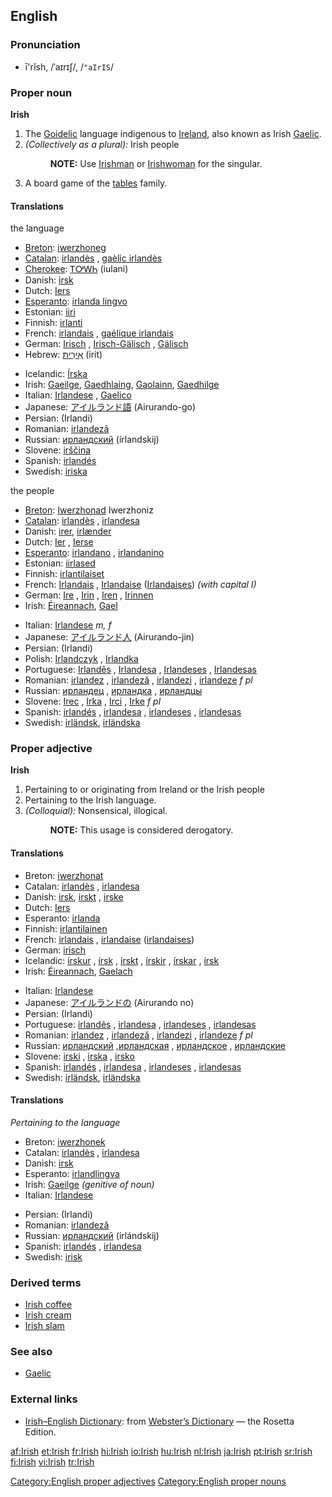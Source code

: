 {{wikipedia}} 
{{interwiktionary|code=ga}}

==English==

===Pronunciation===
*ī'rĭsh, /ˈaɪrɪʃ/, /<tt>"aIrIS</tt>/

===Proper noun===
'''Irish'''
#The [[Goidelic]] language indigenous to [[Ireland]], also known as Irish [[Gaelic]].
#''(Collectively as a plural):'' Irish people
#:'''NOTE:''' Use [[Irishman]] or [[Irishwoman]] for the singular.
#A board game of the [[tables]] family.

====Translations====
;the language
{{top}}
*[[Breton]]: [[iwerzhoneg]] {{m}}
*[[Catalan]]: [[irlandès]] {{m}}, [[gaèlic irlandès]] {{m}}
*[[Cherokee]]: [[ᎢᎤᎳᏂ]] (iulani)
*Danish: [[irsk]]
*Dutch: [[Iers]] {{n}}
*[[Esperanto]]: [[irlanda lingvo]]
*Estonian: [[iiri]]
*Finnish: [[irlanti]]
*French: [[irlandais]] {{m}}, [[gaélique irlandais]] {{m}}
*German: [[Irisch]] {{n}}, [[Irisch-Gälisch]] {{n}}, [[Gälisch]] {{n}}
*Hebrew: [[אירית|אִירִית]] (irit)
{{mid}}
*Icelandic: [[Írska]]
*Irish: [[Gaeilge]], [[Gaedhlaing]], [[Gaolainn]], [[Gaedhilge]]
*Italian: [[Irlandese]] {{m}}, [[Gaelico]] {{m}}
*Japanese: [[アイルランド語]] (Airurando-go)
*Persian: {{FAchar|[[ایرلندی]]}} (Irlandi)
*Romanian: [[irlandeză]] {{f}}
*Russian: [[ирландский]] (írlandskij) {{m}}
*Slovene: [[irščina]] {{f}}
*Spanish: [[irlandés]] {{m}}
*Swedish: [[iriska]]
{{bottom}}

;the people
{{top}}
*[[Breton]]: [[Iwerzhonad]] {{m}} Iwerzhoniz {{p}}
*[[Catalan]]: [[irlandès]] {{m}}, [[irlandesa]] {{f}}
*Danish: [[irer]], [[irlænder]]
*Dutch: [[Ier]] {{m}}, [[Ierse]] {{f}}
*[[Esperanto]]: [[irlandano]] {{m}}, [[irlandanino]] {{f}}
*Estonian: [[iirlased]]
*Finnish: [[irlantilaiset]]
*French: [[Irlandais]] {{m}}, [[Irlandaise]] {{f}} ([[Irlandaises]]) ''(with capital I)''
*German: [[Ire]] {{m}}, [[Irin]] {{f}}, [[Iren]] {{m}} {{p}}, [[Irinnen]] {{f}} {{p}}
*Irish: [[Éireannach]], [[Gael]]
{{mid}}
*Italian: [[Irlandese]] ''m, f''
*Japanese: [[アイルランド人]] (Airurando-jin)
*Persian: {{FAchar|[[ایرلندی]]}} (Irlandi)
*Polish: [[Irlandczyk]] {{m}}, [[Irlandka]] {{f}}
*Portuguese: [[Irlandês]] {{m}}, [[Irlandesa]] {{f}}, [[Irlandeses]] {{m}} {{p}}, [[Irlandesas]] {{f}} {{p}}
*Romanian: [[irlandez]] {{m}}, [[irlandeză]] {{f}}, [[irlandezi]] {{p}}, [[irlandeze]] ''f pl''
*Russian: [[ирландец]] {{m}}, [[ирландка]] {{f}}, [[ирландцы]] {{p}}
*Slovene: [[Irec]] {{m}}, [[Irka]] {{f}}, [[Irci]] {{p}}, [[Irke]] ''f pl''
*Spanish: [[irlandés]] {{m}}, [[irlandesa]] {{f}}, [[irlandeses]] {{m}} {{p}}, [[irlandesas]] {{f}} {{p}}
*Swedish: [[irländsk]], [[irländska]]
{{bottom}}

===Proper adjective===
'''Irish'''
#Pertaining to or originating from Ireland or the Irish people
#Pertaining to the Irish language.
#''(Colloquial):'' Nonsensical, illogical.
#:'''NOTE:''' This usage is considered derogatory.

====Translations====
{{top}}
*Breton: [[iwerzhonat]]
*Catalan: [[irlandès]] {{m}}, [[irlandesa]] {{f}}
*Danish: [[irsk]], [[irskt]] {{n}}, [[irske]] {{p}}
*Dutch: [[Iers]]
*Esperanto: [[irlanda]]
*Finnish: [[irlantilainen]]
*French: [[irlandais]] {{m}}, [[irlandaise]] {{f}} ([[irlandaises]])
*German: [[irisch]]
*Icelandic: [[írskur]] {{m}}, [[írsk]] {{f}}, [[írskt]] {{n}}, [[írskir]] {{m}} {{p}}, [[írskar]] {{f}} {{p}}, [[írsk]] {{n}} {{p}}
*Irish: [[Éireannach]], [[Gaelach]]
{{mid}}
*Italian: [[Irlandese]]
*Japanese: [[アイルランド]]の (Airurando no)
*Persian: {{FAchar|[[ایرلندی]]}} (Irlandi)
*Portuguese: [[irlandês]] {{m}}, [[irlandesa]] {{f}}, [[irlandeses]] {{m}} {{p}}, [[irlandesas]] {{f}} {{p}}
*Romanian: [[irlandez]] {{m}}, [[irlandeză]] {{f}}, [[irlandezi]] {{p}}, [[irlandeze]] ''f pl''
*Russian: [[ирландский]] {{m}},[[ирландская]] {{f}}, [[ирландское]] {{n}}, [[ирландские]] {{p}}
*Slovene: [[irski]] {{m}}, [[irska]] {{f}}, [[irsko]] {{n}}
*Spanish: [[irlandés]] {{m}}, [[irlandesa]] {{f}}, [[irlandeses]] {{m}} {{p}}, [[irlandesas]] {{f}} {{p}}
*Swedish: [[irländsk]], [[irländska]] {{p}}
{{bottom}}

====Translations====
''Pertaining to the language''
{{top}}
*Breton: [[iwerzhonek]]
*Catalan: [[irlandès]] {{m}}, [[irlandesa]] {{f}}
*Danish: [[irsk]]
*Esperanto: [[irland]][[lingva]]
*Irish: [[Gaeilge]] ''(genitive of noun)''
*Italian: [[Irlandese]] {{m}}
{{mid}}
*Persian: {{FAchar|[[ایرلندی]]}} (Irlandi)
*Romanian: [[irlandeză]] {{f}}
*Russian: [[ирландский]] (irlándskij)
*Spanish: [[irlandés]] {{m}}, [[irlandesa]] {{f}}
*Swedish: [[irisk]]
{{bottom}}

===Derived terms===
*[[Irish coffee]]
*[[Irish cream]]
*[[Irish slam]]

===See also===
*[[Gaelic]]

===External links===
*[http://www.websters-online-dictionary.org/definition/Irish-english/ Irish–English Dictionary]: from [http://www.websters-online-dictionary.org/ Webster’s Dictionary] — the Rosetta Edition.
{{ethnologue|code=gle}}

[[Category:English proper adjectives]]
[[Category:English proper nouns]]

[[af:Irish]]
[[et:Irish]]
[[fr:Irish]]
[[hi:Irish]]
[[io:Irish]]
[[hu:Irish]]
[[nl:Irish]]
[[ja:Irish]]
[[pt:Irish]]
[[sr:Irish]]
[[fi:Irish]]
[[vi:Irish]]
[[tr:Irish]]